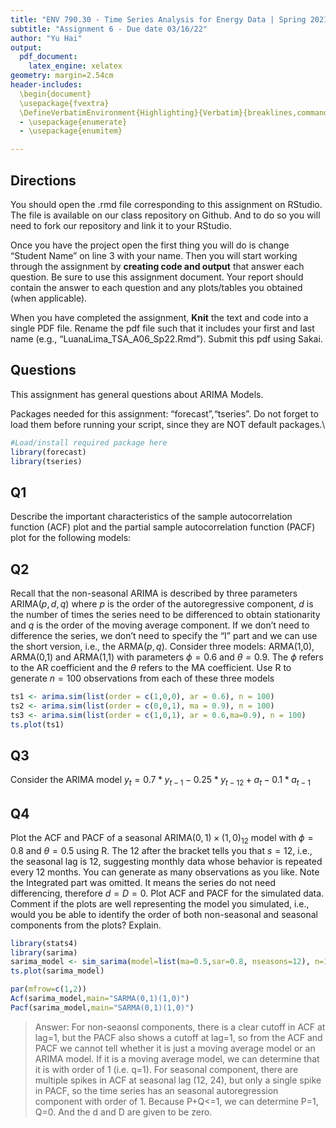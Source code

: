 ```yaml
---
title: "ENV 790.30 - Time Series Analysis for Energy Data | Spring 2021"
subtitle: "Assignment 6 - Due date 03/16/22"
author: "Yu Hai"
output:
  pdf_document:
    latex_engine: xelatex
geometry: margin=2.54cm
header-includes:
  \begin{document}
  \usepackage{fvextra}
  \DefineVerbatimEnvironment{Highlighting}{Verbatim}{breaklines,commandchars=\\\{\}}
  - \usepackage{enumerate}
  - \usepackage{enumitem}

---
```

  
## Directions
  
  You should open the .rmd file corresponding to this assignment on RStudio. The file is available on our class repository on Github. And to do so you will need to fork our repository and link it to your RStudio.  

Once you have the project open the first thing you will do is change "Student Name" on line 3 with your name. 
Then you will start working through the assignment by  **creating code and output** that answer each question. Be sure to use this assignment document. Your report should contain the answer to each question and any plots/tables you obtained (when applicable).

When you have completed the assignment, **Knit** the text and code into a single PDF file. Rename the pdf file such that it includes your first and last name (e.g., "LuanaLima_TSA_A06_Sp22.Rmd"). Submit this pdf using Sakai. 

## Questions 

This assignment has general questions about ARIMA Models. 

Packages needed for this assignment: "forecast","tseries". Do not forget to load them before running your script, since they are NOT default packages.\\

```r
#Load/install required package here
library(forecast)
library(tseries)
```


## Q1
Describe the important characteristics of the sample autocorrelation function (ACF) plot and the partial sample autocorrelation function (PACF) plot for the following models: 

\begin{enumerate}[label=(\alph*)]

\item AR(2)

> Answer: For autoregression model with order of 2, the ACF will decary exponentially with time, while the PACF will show a cutoff (huge decrease to insignificance) at lag=2. 

\item MA(1)

> Answer: For moving average model with order of 1, the ACF will show a cutoff at lag=1, while the PACF will decay exponentially with time. 

\end{enumerate}

## Q2
Recall that the non-seasonal ARIMA is described by three parameters ARIMA$(p,d,q)$ where $p$ is the order of the autoregressive component, $d$ is the number of times the series need to be differenced to obtain stationarity and $q$ is the order of the moving average component. If we don't need to difference the series, we don't need to specify the "I" part and we can use the short version, i.e., the ARMA$(p,q)$. Consider three models: ARMA(1,0), ARMA(0,1) and ARMA(1,1) with parameters $\phi=0.6$ and $\theta= 0.9$. The $\phi$ refers to the AR coefficient and the $\theta$ refers to the MA coefficient. Use R to generate $n=100$ observations from each of these three models

```r
ts1 <- arima.sim(list(order = c(1,0,0), ar = 0.6), n = 100)
ts2 <- arima.sim(list(order = c(0,0,1), ma = 0.9), n = 100)
ts3 <- arima.sim(list(order = c(1,0,1), ar = 0.6,ma=0.9), n = 100)
ts.plot(ts1)
```


\begin{enumerate}[label=(\alph*)]

\item Plot the sample ACF for each of these models in one window to facilitate comparison (Hint: use command $par(mfrow=c(1,3))$ that divides the plotting window in three columns).  

```r
par(mfrow=c(1,3))
Acf(ts1,main="ARMA(1,0)")
Acf(ts2,main="ARMA(0,1)")
Acf(ts3,main="ARMA(1,1)")
```


\item Plot the sample PACF for each of these models in one window to facilitate comparison.  

```r
par(mfrow=c(1,3))
Pacf(ts1,main="ARMA(1,0)")
Pacf(ts2,main="ARMA(0,1)")
Pacf(ts3,main="ARMA(1,1)")
```

\item Look at the ACFs and PACFs. Imagine you had these plots for a data set and you were asked to identify the model, i.e., is it AR, MA or ARMA and the order of each component. Would you be identify them correctly? Explain your answer.

> Answer: Yes. For the first data set (ARMA (1,0)), we can see a graduate decay in ACF and a cutoff at lag=1 in PACF, which means it is a autoregression model with order=1. For the second data set (ARMA (0,1)), there is a cutoff at lag=1 in ACF while the PACF shows a graduate decay, so it is a moving average model with order=1. For the third data set (ARMA (1,1)), both the ACF and the PACF show graduate decay, thus we could identify it is an ARMA model, but we cannot know the order because the characteristics of autoregression and moving average models superimpose.

\item Compare the ACF and PACF values R computed with the theoretical values you provided for the coefficients. Do they match? Explain your answer.

> Answer: The value of PACF at lag 1 for the generated series is around 0.6, matches the coefficient for the autoregressive component.For the MA model, because ACF and PACF only show the autocorrelations to previous observations, but not to previous errors, so we can't tell the coefficient of MA from ACF or PACF. For the same reason, the coefficients of ARMA model are not shown in ACF or PACF. 

\item Increase number of observations to $n=1000$ and repeat parts (a)-(d).

```r
ts4 <- arima.sim(list(order = c(1,0,0), ar = 0.6), n = 1000)
ts5 <- arima.sim(list(order = c(0,0,1), ma = 0.9), n = 1000)
ts6 <- arima.sim(list(order = c(1,0,1), ar = 0.6,ma=0.9), n = 1000)
```

```r
#ACF
par(mfrow=c(1,3))
Acf(ts4,main="ARMA(1,0)")
Acf(ts5,main="ARMA(0,1)")
Acf(ts6,main="ARMA(1,1)")
```

```r
#PACF
par(mfrow=c(1,3))
Pacf(ts4,main="ARMA(1,0)")
Pacf(ts5,main="ARMA(0,1)")
Pacf(ts6,main="ARMA(1,1)")
```
c.Yes. For the first data set (ARMA (1,0)), there is a graduate decay in ACF and a cutoff at lag=1 in PACF, which means it is a autoregression model with order=1. For the second data set (ARMA (0,1)), there is a cutoff at lag=1 in ACF while the PACF shows a graduate decay, so it is a moving average model with order=1. For the third data set (ARMA (1,1)), both the ACF and the PACF show graduate decay, thus we could identify it is an ARMA model, but we cannot identify the order because the characteristics of autoregression and moving average models superimpose.

d. For ARMA (1,0), the value of PACF at lag 1 for the generated series is closer to 0.6 compared to the PACF of the time series with 100 observations. This value matches the coefficient for the autoregressive component, and indicate that this time series performs better than the time series with only 100 observations. For the MA model, because ACF and PACF only show the autocorrelations to previous observations, but not to previous errors, so we can't tell the coefficient of MA from ACF or PACF. For the same reason, we cannot tell the coefficients for ARMA model.

\end{enumerate}

## Q3

Consider the ARIMA model $y_t=0.7*y_{t-1}-0.25*y_{t-12}+a_t-0.1*a_{t-1}$

\begin{enumerate}[label=(\alph*)]

\item Identify the model using the notation ARIMA$(p,d,q)(P,D,Q)_ s$, i.e., identify the integers $p,d,q,P,D,Q,s$ (if possible) from the equation.
> Answer:ARIMA(1,0,1)(1,0,0). The obsevation at time y=t only depends on y(t-1), so the order of autoregression model is 1 (i.e. p=1). It also depends on the error at time t-1(a(t-1)), so the order of moving average component is 1 as well (i.e.q=1). The seasonality is expressed as time t=12, so we know it is a monthly data, so s=12. It also depends on the observation at time t-12, so there is a seasonal autoregression component with order 1(P=1). Because P+Q<=1, so Q=0. The values of d and D cannot be determined from the equation, but because there is no miu (intercept constant), we can speculate that the time series has already been differenced, so both d and D are likely to be zero. 

\item Also from the equation what are the values of the parameters, i.e., model coefficients.
> Answer: The autoregression coefficient is the coefficient before y(t-1), so it is 0.7, the moving average coefficient is the coefficient before a(t-1), which is -0.1. The coefficient before the SAR term is -0.25. 


\end{enumerate}
## Q4

Plot the ACF and PACF of a seasonal ARIMA$(0, 1)\times(1, 0)_{12}$ model with $\phi =0 .8$ and $\theta = 0.5$ using R. The $12$ after the bracket tells you that $s=12$, i.e., the seasonal lag is 12, suggesting monthly data whose behavior is repeated every 12 months. You can generate as many observations as you like. Note the Integrated part was omitted. It means the series do not need differencing, therefore $d=D=0$. Plot ACF and PACF for the simulated data. Comment if the plots are well representing the model you simulated, i.e., would you be able to identify the order of both non-seasonal and seasonal components from the plots? Explain.

```r
library(stats4)
library(sarima)
sarima_model <- sim_sarima(model=list(ma=0.5,sar=0.8, nseasons=12), n=1000) 
ts.plot(sarima_model)
```
```r
par(mfrow=c(1,2))
Acf(sarima_model,main="SARMA(0,1)(1,0)")
Pacf(sarima_model,main="SARMA(0,1)(1,0)")
```
> Answer: For non-seaonsl components, there is a clear cutoff in ACF at lag=1, but the PACF also shows a cutoff at lag=1, so from the ACF and PACF we cannot tell whether it is just a moving average model or an ARIMA model. If it is a moving average model, we can determine that it is with order of 1 (i.e. q=1). For seasonal component, there are multiple spikes in ACF at seasonal lag (12, 24), but only a single spike in PACF, so the time series has an seasonal autoregression component with order of 1. Because P+Q<=1, we can determine P=1, Q=0. And the d and D are given to be zero.  